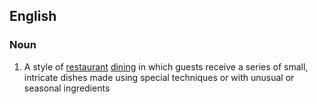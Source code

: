==English==

===Noun===
{{wikipedia}}
{{en-noun|head=[[tasting]] [[menu]]}}

# A style of [[restaurant]] [[dining]] in which guests receive a series of small, intricate dishes made using special techniques or with unusual or seasonal ingredients